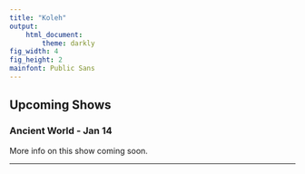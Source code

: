 ```yaml
---
title: "Koleh"
output: 
    html_document:
        theme: darkly
fig_width: 4 
fig_height: 2 
mainfont: Public Sans
---
```


## Upcoming Shows

### Ancient World - Jan 14

More info on this show coming soon.

---
